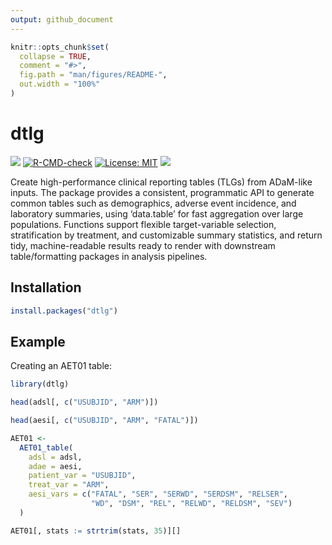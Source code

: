 ```yaml
---
output: github_document
---
```


```r
knitr::opts_chunk$set(
  collapse = TRUE,
  comment = "#>",
  fig.path = "man/figures/README-",
  out.width = "100%"
)
```

# dtlg

<!-- badges: start -->
[![](https://www.r-pkg.org/badges/version/dtlg)](https://cran.r-project.org/package=dtlg)
[![R-CMD-check](https://github.com/AscentSoftware/dtlg/actions/workflows/R-CMD-check.yaml/badge.svg)](https://github.com/AscentSoftware/dtlg/actions/workflows/R-CMD-check.yaml)
[![License: MIT](https://img.shields.io/badge/license-MIT-blue.svg)](https://cran.r-project.org/web/licenses/MIT)
[![](http://cranlogs.r-pkg.org/badges/last-month/dtlg)](https://cran.r-project.org/package=dtlg)
<!-- badges: end -->

Create high-performance clinical reporting tables (TLGs) from ADaM-like inputs.
The package provides a consistent, programmatic API to generate common tables
such as demographics, adverse event incidence, and laboratory summaries, using
'data.table' for fast aggregation over large populations. Functions support
flexible target-variable selection, stratification by treatment, and
customizable summary statistics, and return tidy, machine-readable results ready
to render with downstream table/formatting packages in analysis pipelines.

## Installation

``` r
install.packages("dtlg")
```

## Example

Creating an AET01 table:

```r
library(dtlg)

head(adsl[, c("USUBJID", "ARM")])

head(aesi[, c("USUBJID", "ARM", "FATAL")])

AET01 <-
  AET01_table(
    adsl = adsl,
    adae = aesi,
    patient_var = "USUBJID",
    treat_var = "ARM",
    aesi_vars = c("FATAL", "SER", "SERWD", "SERDSM", "RELSER",
                  "WD", "DSM", "REL", "RELWD", "RELDSM", "SEV")
  )

AET01[, stats := strtrim(stats, 35)][]
```

